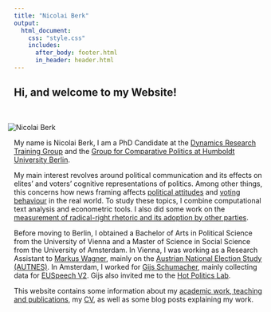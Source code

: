 ```yaml
---
title: "Nicolai Berk"
output:
  html_document:
    css: "style.css"
    includes:
      after_body: footer.html
      in_header: header.html
---
```



<head>
<title>Nicolai Berk | About</title>
<meta name="twitter:card" content="summary"/>
<meta property="og:type" content="website" />
<meta property='og:title' content="Nicolai Berk | About">
<meta property="og:description" content="I am a PhD Candidate in Political Science at the Dynamics Research Training Group and the Chair of Comparative Politics at the Humboldt University Berlin."/>
<meta property="og:image" content="https://nicolaiberk.com/pics/me_cropped.JPG"/>
<meta property="og:url" content="https://nicolaiberk.com/INDEX.html"/>
</head>


<div class = "col-md-10">


<h2>Hi, and welcome to my Website!</h2>

<br>

<div class = "col-md-6" >

<img src="pics/me_cropped.JPG" alt="Nicolai Berk" style="vertical-align:middle;margin:0px -12px"> 

</div>

<div class = "intro">

My name is Nicolai Berk, I am a PhD Candidate at the [Dynamics Research Training Group](https://www.sowi.hu-berlin.de/en/dynamics/about) and the [Group for Comparative Politics at Humboldt University Berlin](https://www.sowi.hu-berlin.de/en/lehrbereiche-en/comppol-en/team-comparative-politics).

My main interest revolves around political communication and its effects on elites' and voters' cognitive representations of politics. Among other things, this concerns how news framing affects [political attitudes](https://github.com/nicolaiberk/bild/raw/main/paper/Manuscript_Framing.pdf) and [voting behaviour](https://github.com/nicolaiberk/FrameCompetition/raw/main/paper/Manuscript.pdf) in the real world. To study these topics, I combine computational text analysis and econometric tools. I also did some work on the [measurement of radical-right rhetoric and its adoption by other parties](https://github.com/nicolaiberk/SMLSE/raw/master/main.pdf).

Before moving to Berlin, I obtained a Bachelor of Arts in Political Science from the University of Vienna and a Master of Science in Social Science from the University of Amsterdam. In Vienna, I was working as a Research Assistant to [Markus Wagner](https://staatswissenschaft.univie.ac.at/en/team/scientific-staff/markus-wagner/), mainly on the [Austrian National Election Study (AUTNES)](https://data.aussda.at/dataset.xhtml?persistentId=doi:10.11587/I7QIYJ). In Amsterdam, I worked for  [Gijs Schumacher](https://www.uva.nl/en/profile/s/c/g.schumacher/g.schumacher.html), mainly collecting data for [EUSpeech V2](https://osf.io/c79ha/). Gijs also invited me to the [Hot Politics Lab](http://www.hotpolitics.eu/).

This website contains some information about my [academic work, teaching and publications](pubs.html), my [CV](https://www.dropbox.com/sh/xar45ns5igvprca/AACU7Fq2kCl25AN6kfGxDHkAa?dl=0), as well as some blog posts explaining my work.

</div>

</div>
